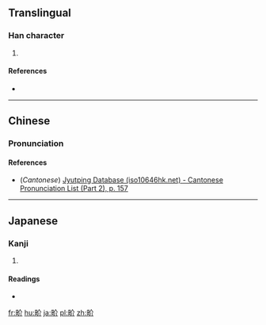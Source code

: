{{also|界}}
==Translingual==

===Han character===
{{Han char|rn=102|rad=田|as=04|sn=9|four=|canj=WOLL, XWOLL|ids=⿰[[田]][[介]]}}

# {{defn|Han|sort=田04}}

====References====
* {{Han ref|kx=0760.190|dkj=21776|dj=1170.120|hdz=42534.010|uh=754D|ud=30029}}

----

==Chinese==
{{zh-hanzi-box|[[畍]]}}

===Pronunciation===
{{zh-pron
|m=jiè
|c=gaai3
|mc=
|oc=
|ma=
|cat=
}}

====References====
*(''Cantonese'') [http://www.iso10646hk.net/jp/document/download.jsp Jyutping Database (iso10646hk.net) - Cantonese Pronunciation List (Part 2), p. 157]

----

==Japanese==

===Kanji===
{{ja-kanji|grade=|rs=田04}}

# {{defn|lang=ja|sort=田04}}

====Readings====
* {{ja-readings|on=[[かい]] (kai)|kun=[[さかい]] (sakai)|nanori=}}

[[fr:畍]]
[[hu:畍]]
[[ja:畍]]
[[pl:畍]]
[[zh:畍]]